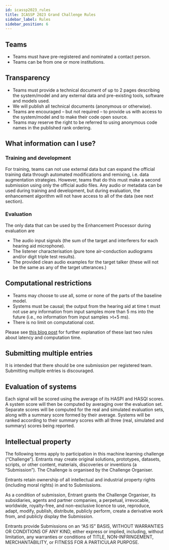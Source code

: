 ```yaml
---
id: icassp2023_rules
title: ICASSP 2023 Grand Challenge Rules
sidebar_label: Rules
sidebar_position: 6
---
```


## Teams

- Teams must have pre-registered and nominated a contact person.
- Teams can be from one or more institutions.

## Transparency

- Teams must provide a technical document of up to 2 pages describing the system/model and any external data and pre-existing tools, software and models used.
- We will publish all technical documents (anonymous or otherwise).
- Teams are encouraged – but not required – to provide us with access to the system/model and to make their code open source.
- Teams may reserve the right to be referred to using anonymous code names in the published rank ordering.

## What information can I use?

### Training and development

For training, teams can not use external data but can expand the official training data through automated modifications and remixing, i.e. data augmentation strategies. However, teams that do this must make a second submission using only the official audio files. Any audio or metadata can be used during training and development, but during evaluation, the enhancement algorithm will not have access to all of the data (see next section).

### Evaluation

The only data that can be used by the Enhancement Processor during evaluation are

- The audio input signals (the sum of the target and interferers for each hearing aid microphone).
- The listener characterisation (pure tone air-conduction audiograms and/or digit triple test results).
- The provided clean audio examples for the target talker (these will not be the same as any of the target utterances.)

## Computational restrictions

- Teams may choose to use all, some or none of the parts of the baseline model.
- Systems must be causal; the output from the hearing aid at time t must not use any information from input samples more than 5 ms into the future (i.e., no information from input samples >t+5 ms).
- There is no limit on computational cost.

Please see [this blog post](https://claritychallenge.org/blog/Latency,%20computation%20time%20and%20real-time%20operation) for further explanation of these last two rules about latency and computation time.

## Submitting multiple entries

It is intended that there should be one submission per registered team. Submitting multiple entries is discouraged.

## Evaluation of systems

Each signal will be scored using the average of its HASPI and HASQI scores. A system score will then be computed by averaging over the evaluation set. Separate scores will be computed for the real and simulated evaluation sets, along with a summary score formed by their average. Systems will be ranked according to their summary scores with all three (real, simulated and summary) scores being reported.

## Intellectual property

The following terms apply to participation in this machine learning challenge (“Challenge”). Entrants may create original solutions, prototypes, datasets, scripts, or other content, materials, discoveries or inventions (a “Submission”). The Challenge is organised by the Challenge Organiser.

Entrants retain ownership of all intellectual and industrial property rights (including moral rights) in and to Submissions.

As a condition of submission, Entrant grants the Challenge Organiser, its subsidiaries, agents and partner companies, a perpetual, irrevocable, worldwide, royalty-free, and non-exclusive licence to use, reproduce, adapt, modify, publish, distribute, publicly perform, create a derivative work from, and publicly display the Submission.

Entrants provide Submissions on an “AS IS” BASIS, WITHOUT WARRANTIES OR CONDITIONS OF ANY KIND, either express or implied, including, without limitation, any warranties or conditions of TITLE, NON-INFRINGEMENT, MERCHANTABILITY, or FITNESS FOR A PARTICULAR PURPOSE.
